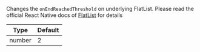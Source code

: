 Changes the `onEndReachedThreshold` on underlying FlatList. Please read the official React Native docs of [FlatList](https://reactnative.dev/docs/flatlist#onendreachedthreshold) for details

| Type | Default |
| - | - |
| number | 2 |

